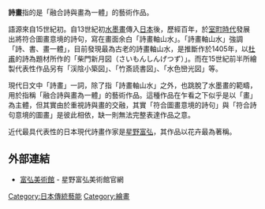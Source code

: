 {{unreferenced|time=2015-02-04T23:09:26+00:00}}
'''詩畫'''指的是「融合詩與畫為一體」的藝術作品。

語源來自15世紀初。自13世紀初[[水墨畫|水墨畫]]傳入[[日本|日本]]後，歷經百年，於[[室町時代|室町時代]]發展出將符合圖畫意境的詩句，寫在畫面余白「詩畫軸山水」。「詩畫軸山水」強調「詩、書、畫一體」，目前發現最為古老的詩畫軸山水，是推斷作於1405年，以[[杜甫|杜甫]]的詩為題材所作的「柴門新月図（さいもんしんげつず）」。而在15世紀前半所繪製代表性作品另有「渓陰小築図」、「竹斎読書図」、「水色巒光図」等。

現代日文中「詩畫」一詞，除了指「詩畫軸山水」之外，也跳脫了水墨畫的範疇，用於指稱「融合詩與畫為一體」的藝術作品。這種作品在乍看之下似乎是以「畫」為主體，但其實由於重視詩與畫的交融，其實「符合圖畫意境的詩句」與「符合詩句意境的圖畫」是彼此相依，缺一則無法完整表達作品之意。

近代最具代表性的日本現代詩畫作家是[[星野富弘|星野富弘]]，其作品以花卉最為著稱。

== 外部連結 ==

*[http://www.tomihiro.jp/ 富弘美術館] {{Wayback|url=http://www.tomihiro.jp/ |date=20210126132642 }} - 星野富弘美術館官網

[[Category:日本傳統藝能|Category:日本傳統藝能]]
[[Category:繪畫|Category:繪畫]]